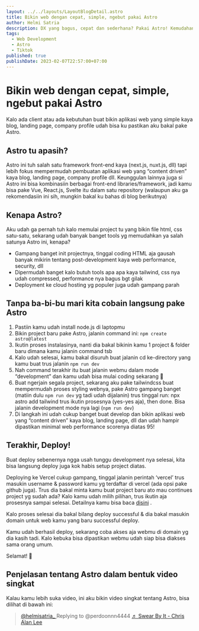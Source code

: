 ```yaml
---
layout: ../../layouts/LayoutBlogDetail.astro
title: Bikin web dengan cepat, simple, ngebut pakai Astro
author: Helmi Satria
description: DX yang bagus, cepat dan sederhana? Pakai Astro! Kemudahan inisialisasi project, beragam front-end libraries, kombinasi dan optimasi web performance...
tags:
  - Web Development
  - Astro
  - Tiktok
published: true
publishDate: 2023-02-07T22:57:00+07:00
---
```


# Bikin web dengan cepat, simple, ngebut pakai Astro

Kalo ada client atau ada kebutuhan buat bikin aplikasi web yang simple kaya blog, landing page, company profile udah bisa ku pastikan aku bakal pake Astro.

## Astro tu apasih?

Astro ini tuh salah satu framework front-end kaya (next.js, nuxt.js, dll) tapi lebih fokus mempermudah pembuatan aplikasi web yang “content driven” kaya blog, landing page, company profile dll. Keunggulan lainnya juga si Astro ini bisa kombinasiin berbagai front-end libraries/framework, jadi kamu bisa pake Vue, React.js, Svelte itu dalam satu repository (walaupun aku ga rekomendasiin ini sih, mungkin bakal ku bahas di blog berikutnya)

## Kenapa Astro?

Aku udah ga pernah tuh kalo memulai project tu yang bikin file html, css satu-satu, sekarang udah banyak banget tools yg memudahkan ya salah satunya Astro ini, kenapa?

- Gampang banget init projectnya, tinggal coding HTML aja gausah banyak mikirin tentang post-development kaya web performance, security, dll
- Dipermudah banget kalo butuh tools apa apa kaya tailwind, css nya udah compressed, performance nya bagus bgt gilak
- Deployment ke cloud hosting yg populer juga udah gampang parah

## Tanpa ba-bi-bu mari kita cobain langsung pake Astro

1. Pastiin kamu udah install node.js di laptopmu
2. Bikin project baru pake Astro, jalanin command ini: `npm create astro@latest`
3. Ikutin proses instalasinya, nanti dia bakal bikinin kamu 1 project & folder baru dimana kamu jalanin command tsb
4. Kalo udah selesai, kamu bakal disuruh buat jalanin cd ke-directory yang kamu buat trus jalanin `npm run dev`
5. Nah command terakhir itu buat jalanin webmu dalam mode “development” dan kamu udah bisa mulai coding sekarang 🥳
6. Buat ngerjain segala project, sekarang aku pake tailwindcss buat mempermudah proses styling webnya, pake Astro gampang banget (matiin dulu `npm run dev` yg tadi udah dijalanin) trus tinggal run: npx astro add tailwind trus ikutin prosesnya (yes-yes aja), then done. Bisa jalanin development mode nya lagi (`npm run dev`)
7. Di langkah ini udah cukup banget buat develop dan bikin aplikasi web yang “content driven” kaya blog, landing page, dll dan udah hampir dipastikan minimal web performance scorenya diatas 95!

## Terakhir, Deploy!

Buat deploy sebenernya ngga usah tunggu development nya selesai, kita bisa langsung deploy juga kok habis setup project diatas.

Deploying ke Vercel cukup gampang, tinggal jalanin perintah ‘vercel’ trus masukin username & password kamu yg terdaftar di vercel (ada opsi pake github juga). Trus dia bakal minta kamu buat project baru ato mau continues project yg sudah ada? Kalo kamu udah milih pilihan, trus ikutin aja prosesnya sampai selesai. Detailnya kamu bisa baca [disini](https://docs.astro.build/en/guides/deploy/vercel/#cli-deployment) .

Kalo proses selesai dia bakal bilang deploy successful & dia bakal masukin domain untuk web kamu yang baru successful deploy.

Kamu udah berhasil deploy, sekarang coba akses aja webmu di domain yg dia kasih tadi. Kalo kebuka bisa dipastikan webmu udah siap bisa diakses sama orang umum.

Selamat! 🥳

## Penjelasan tentang Astro dalam bentuk video singkat

Kalau kamu lebih suka video, ini aku bikin video singkat tentang Astro, bisa dilihat di bawah ini:

<blockquote
  class="tiktok-embed"
  cite="https://www.tiktok.com/@helmisatria_/video/7198975192360668443"
  data-video-id="7198975192360668443"
  style="max-width: 605px;min-width: 325px;"
>
  <section>
    <a target="_blank" title="@helmisatria_" href="https://www.tiktok.com/@helmisatria_?refer=embed">
      @helmisatria_
    </a>
    Replying to @perdoonnn4444
    <a
      target="_blank"
      title="♬ Swear By It - Chris Alan Lee"
      href="https://www.tiktok.com/music/Swear-By-It-6777237779509151746?refer=embed"
    >
      ♬ Swear By It - Chris Alan Lee
    </a>
  </section>
</blockquote>
<script async src="https://www.tiktok.com/embed.js"></script>
